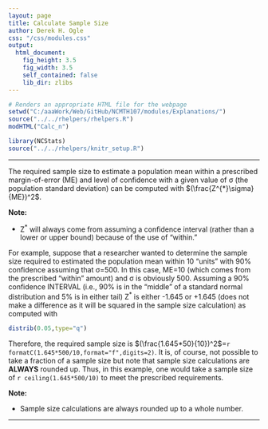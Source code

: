 ```yaml
---
layout: page
title: Calculate Sample Size
author: Derek H. Ogle
css: "/css/modules.css"
output:
  html_document:
    fig_height: 3.5
    fig_width: 3.5
    self_contained: false
    lib_dir: zlibs
---
```


```r
# Renders an appropriate HTML file for the webpage
setwd("C:/aaaWork/Web/GitHub/NCMTH107/modules/Explanations/")
source("../../rhelpers/rhelpers.R")
modHTML("Calc_n")
```

```r
library(NCStats)
source("../../rhelpers/knitr_setup.R")
```

----

The required sample size to estimate a population mean within a prescribed margin-of-error (ME) and level of confidence with a given value of &sigma; (the population standard deviation) can be computed with $(\frac{Z^{*}\sigma}{ME})^2$.

<div class="alert alert-warning">
<strong>Note:</strong> 
<ul>
<li>Z<sup>*</sup> will always come from assuming a confidence interval (rather than a lower or upper bound) because of the use of "within."</li>
</ul>
</div>

For example, suppose that a researcher wanted to determine the sample size required to estimated the population mean within 10 "units" with 90% confidence assuming that &sigma;=500. In this case, ME=10 (which comes from the prescribed "within" amount) and &sigma; is obviously 500. Assuming a 90% confidence INTERVAL (i.e., 90% is in the "middle" of a standard normal distribution and 5% is in either tail) Z<sup>*</sup> is either -1.645 or +1.645 (does not make a difference as it will be squared in the sample size calculation) as computed with

```r
distrib(0.05,type="q")
```

Therefore, the required sample size is $(\frac{1.645*50}{10})^2$=`r formatC(1.645*500/10,format="f",digits=2)`. It is, of course, not possible to take a fraction of a sample size but note that sample size calculations are **ALWAYS** rounded up. Thus, in this example, one would take a sample size of `r ceiling(1.645*500/10)` to meet the prescribed requirements.

<div class="alert alert-warning">
<strong>Note:</strong> 
<ul>
<li>Sample size calculations are always rounded up to a whole number.</li>
</ul>
</div>

----
